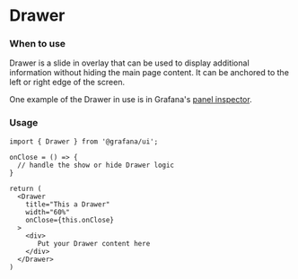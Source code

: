 
<Meta title="MDX|Drawer" component={Drawer} />

# Drawer
### When to use
Drawer is a slide in overlay that can be used to display additional information without hiding the main page content. It can be anchored to the left or right edge of the screen.


One example of the Drawer in use is in Grafana's [panel inspector](https://grafana.com/docs/grafana/latest/panels/inspect-panel/).

### Usage
```tsx
import { Drawer } from '@grafana/ui';

onClose = () => {
  // handle the show or hide Drawer logic
}

return (
  <Drawer
    title="This a Drawer"
    width="60%"
    onClose={this.onClose}
  >
    <div>
       Put your Drawer content here
    </div>
  </Drawer>
)
```


<Props of={Drawer} />
